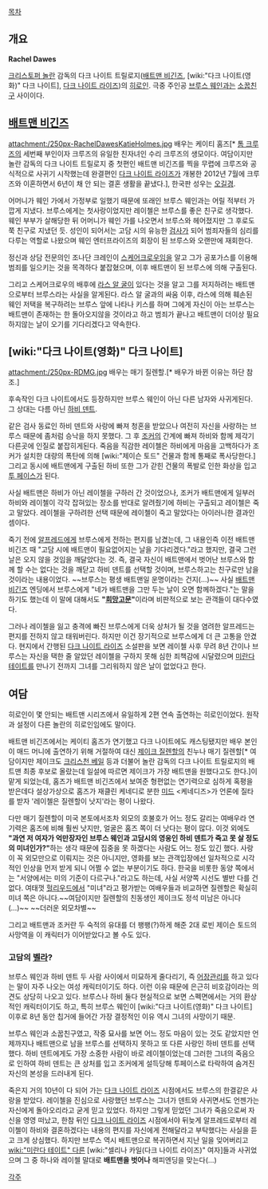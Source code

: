 [[목차]]
== 개요 ==
'''Rachel Dawes'''

[[크리스토퍼 놀란]] 감독의 다크 나이트 트릴로지([[배트맨 비긴즈]], [wiki:"다크 나이트(영화)" 다크 나이트], [[다크 나이트 라이즈]])의 [[히로인]]. 극중 주인공 [[브루스 웨인]]과는 [[소꿉친구]] 사이이다.

== [[배트맨 비긴즈]] ==
attachment:/250px-RachelDawesKatieHolmes.jpg
배우는 케이티 홈즈[* [[톰 크루즈]]의 세번째 부인이자 크루즈의 유일한 친자녀인 수리 크루즈의 생모이다. 여담이지만 놀란 감독의 다크 나이트 트릴로지 중 첫편인 배트맨 비긴즈를 찍을 무렵에 크루즈와 공식적으로 사귀기 시작했는데 완결편인 [[다크 나이트 라이즈]]가 개봉한 2012년 7월에 크루즈와 이혼하면서 6년이 채 안 되는 결혼 생활을 끝냈다.], 한국판 성우는 [[오길경]].

어머니가 웨인 가에서 가정부로 일했기 때문에 또래인 브루스 웨인과는 어릴 적부터 가깝게 지냈다. 브루스에게는 첫사랑이었지만 레이첼은 브루스를 좋은 친구로 생각했다. 웨인 부부가 살해당한 뒤 어머니가 웨인 가를 나오면서 브루스와 헤어졌지만 그 후로도 쭉 친구로 지냈던 듯. 성인이 되어서는 고담 시의 유능한 [[검사]]가 되어 범죄자들의 심리를 다루는 역할로 나왔으며 웨인 엔터프라이즈의 회장이 된 브루스와 오랜만에 재회한다.

정신과 상담 전문의인 조나단 크레인이 [[스케어크로우]]임을 알고 그가 공포가스를 이용해 범죄를 일으키는 것을 목격하다 붙잡혔으며, 이후 배트맨이 된 브루스에 의해 구출된다.

그리고 스케어크로우의 배후에 [[라스 알 굴]]이 있다는 것을 알고 그를 저지하려는 배트맨으로부터 브루스라는 사실을 알게된다. 라스 알 굴과의 싸움 이후, 라스에 의해 훼손된 웨인 저택을 복구하려는 브루스 앞에 나타나 키스를 하며 그에게 자신이 아는 브루스는 배트맨이 존재하는 한 돌아오지않을 것이라고 하고 범죄가 끝나고 배트맨이 더이상 필요하지않는 날이 오기를 기다리겠다고 약속한다.

== [wiki:"다크 나이트(영화)" 다크 나이트] ==
attachment:/250px-RDMG.jpg
배우는 매기 질렌할.[* 배우가 바뀐 이유는 하단 참조.]

후속작인 다크 나이트에서도 등장하지만 브루스 웨인이 아닌 다른 남자와 사귀게된다. 그 상대는 다름 아닌 [[하비 덴트]].

같은 검사 동료인 하비 덴트와 사랑에 빠져 청혼을 받았으나 여전히 자신을 사랑하는 브루스 때문에 좀처럼 승낙을 하지 못했다. 그 후 [[조커(다크 나이트)|조커]]의 간계에 빠져 하비와 함께 제각기 다른곳에 인질로 붙잡히게된다. 죽음을 직감한 레이첼은 하비에게 마음을 고백하다가 조커가 설치한 대량의 폭탄에 의해 [wiki:"제이슨 토드" 건물과 함께 통째로 폭사당한다.] 그리고 동시에 배트맨에게 구출된 하비 또한 그가 갇힌 건물의 폭발로 인한 화상을 입고 [[투 페이스]]가 된다.

사실 배트맨은 하비가 아닌 레이첼을 구하러 간 것이었으나, 조커가 배트맨에게 일부러 하비와 레이첼이 각각 잡혀있는 장소를 반대로 알려줬기에 하비는 구출되고 레이첼은 죽고 말았다. 레이첼을 구하려한 선택 때문에 레이첼이 죽고 말았다는 아이러니한 결과인 셈이다.

죽기 전에 [[알프레드]]에게 브루스에게 전하는 편지를 남겼는데, 그 내용인즉 이전 배트맨 비긴즈 때 "고담 시에 배트맨이 필요없어지는 날을 기다리겠다."라고 했지만, 결국 그런 날은 오지 않을 것임을 깨달았다는 것. 즉, 결국 자신이 배트맨에서 벗어난 브루스와 함께 할 수는 없다는 것을 깨닫고 하비 덴트를 선택할 것이며, 브루스하고는 친구로만 남을 것이라는 내용이었다. ~~브루스는 평생 배트맨일 운명이라는 건지(…)~~ 사실 [[배트맨 비긴즈]] 엔딩에서 브루스에게 "네가 배트맨을 그만 두는 날이 오면 함께하겠다."는 말을 하기도 했는데 이 말에 대해서도 '''"[[희망고문]]"'''이라며 비판적으로 보는 관객들이 대다수였다.

그러나 레이첼을 잃고 충격에 빠진 브루스에게 더욱 상처가 될 것을 염려한 알프레드는 편지를 전하지 않고 태워버린다. 하지만 이건 장기적으로 브루스에게 더 큰 고통을 안겼다. 현지에서 간행된 [[다크 나이트 라이즈]] 소설판을 보면 레이첼 사후 무려 8년 간이나 브루스는 자신을 택한 줄 알았던 레이첼을 구하지 못해 심한 죄책감에 시달렸으며 [[미란다 테이트]]를 만나기 전까지 그녀를 그리워하지 않은 날이 없었다고 한다. 

== 여담 ==
히로인이 몇 안되는 배트맨 시리즈에서 유일하게 2편 연속 출연하는 히로인이었다. 원작과 설정이 다른 놀란의 히로인임에도 말이다.

배트맨 비긴즈에서는 케이티 홈즈가 연기했고 다크 나이트에도 캐스팅됐지만 배우 본인이 매드 머니에 출연하기 위해 거절하여 대신 [[제이크 질렌할]]의 친누나 매기 질렌할[* 여담이지만 제이크도 [[크리스천 베일]] 등과 더불어 놀란 감독의 다크 나이트 트릴로지의 배트맨 최종 후보로 올랐는데 일설에 따르면 제이크가 가장 배트맨을 원했다고도 한다.]이 맡게 되었는데, 홈즈가 배트맨 비긴즈에서 보여준 형편없는 연기력으로 심하게 혹평을 받은데다 설상가상으로 홈즈가 재클린 케네디로 분한 [[미드]] <케네디즈>가 언론에 질타를 받자 '레이첼은 질렌할이 낫지'라는 평이 나왔다. 

다만 매기 질렌할이 미국 본토에서조차 외모의 호불호가 어느 정도 갈리는 여배우라 연기력은 홈즈에 비해 훨씬 낫지만, 얼굴은 홈즈 쪽이 더 낫다는 평이 많다. 이것 외에도 '''"과연 저 여자가 억만장자인 브루스 웨인과 고담시의 영웅인 하비 덴트가 죽고 못 살 정도의 미녀인가?"'''하는 생각 때문에 집중을 못 하겠다는 사람도 어느 정도 있긴 했다. 사랑이 꼭 외모만으로 이뤄지는 것은 아니지만, 영화를 보는 관객입장에선 일차적으로 시각적인 인상을 먼저 받게 되니 어쩔 수 없는 부분이기도 하다. 한국을 비롯한 동양 쪽에서는 "서양에서는 미의 기준이 다르구나."라고도 하는데, 사실 서양쪽 시선도 별반 다를 건 없다. 여태껏 [[헐리우드]]에서 "미녀"라고 평가받는 여배우들과 비교하면 질렌할은 확실히 미녀 쪽은 아니다.~~여담이지만 질렌할의 친동생인 제이크도 정석 미남은 아니다(…)~~ ~~더러운 외모차별~~

그리고 배트맨과 조커란 두 숙적의 유대를 더 팽팽(?)하게 해준 2대 로빈 제이슨 토드의 사망역을 이 캐릭터가 이어받았다고 볼 수도 있다.

=== 고담의 [[벨라 스완|벨라]]? ===
브루스 웨인과 하비 덴트 두 사람 사이에서 미묘하게 줄다리기, 즉 [[어장관리]]를 하고 있다는 말이 자주 나오는 여성 캐릭터이기도 하다. 이런 이유 때문에 은근히 비호감이라는 의견도 상당히 나오고 있다. 브루스나 하비 둘다 현실적으로 보면 스펙면에서는 거의 환상적인 캐릭터이기도 하고, 특히 브루스 웨인이 [wiki:"다크 나이트(영화)" 다크 나이트] 이후로 8년 동안 칩거에 들어간 가장 결정적인 이유 역시 그녀의 사망이기 때문.

브루스 웨인과 소꿉친구였고, 작중 묘사를 보면 어느 정도 마음이 있는 것도 같았지만 언제까지나 배트맨으로 남을 브루스를 선택하지 못하고 또 다른 사랑인 하비 덴트를 선택했다. 하비 덴트에게도 가장 소중한 사람이 바로 레이첼이었는데 그러한 그녀의 죽음으로 인하여 하비 덴트는 큰 상처를 입고 조커에게 설득당해 투페이스로 타락하여 숨겨진 자신의 본성을 드러내게 된다.

죽은지 거의 10년이 다 되어 가는 [[다크 나이트 라이즈]] 시점에서도 브루스의 한결같은 사랑을 받았다. 레이첼을 진심으로 사랑했던 브루스는 그녀가 덴트와 사귀면서도 언젠가는 자신에게 돌아오리라고 굳게 믿고 있었다. 하지만 그렇게 믿었던 그녀가 죽음으로써 자신을 영영 떠났고, 한참 뒤인 [[다크 나이트 라이즈]] 시점에서야 뒤늦게 알프레드로부터 레이첼이 하비와 결혼하겠다는 내용의 편지를 자신에게 전해달라고 부탁했다는 사실을 듣고 크게 상심했다. 하지만 브루스 역시 배트맨으로 복귀하면서 지난 일을 잊어버리고 [[wiki:"미란다 테이트" 다른]] [wiki:"셀리나 카일(다크 나이트 라이즈)" 여자]들과 사귀었으며 그 중 하나와 레이첼 말대로 '''배트맨을 벗어나''' 해피엔딩을 맞는다(…)

[[각주]]
